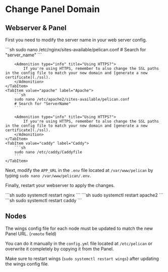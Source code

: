 
# Change Panel Domain

## Webserver & Panel

First you need to modify the server name in your web server config.

<Tabs groupId="webserver">
    <TabItem value="nginx" label="Nginx">
        ```sh
        sudo nano /etc/nginx/sites-available/pelican.conf
        # Search for "server_name"
        ```

        <Admonition type="info" title="Using HTTPS?">
            If you're using HTTPS, remember to also change the SSL paths in the config file to match your new domain and [generate a new certificate](./ssl).
        </Admonition>
    </TabItem>
    <TabItem value="apache" label="Apache">
        ```sh
        sudo nano /etc/apache2/sites-available/pelican.conf
        # Search for "ServerName"
        ```

        <Admonition type="info" title="Using HTTPS?">
            If you're using HTTPS, remember to also change the SSL paths in the config file to match your new domain and [generate a new certificate](./ssl).
        </Admonition>
    </TabItem>
    <TabItem value="caddy" label="Caddy">
        ```sh
        sudo nano /etc/caddy/Caddyfile
        ```
    </TabItem>
</Tabs>

Next, modify the `APP_URL` in the `.env` file located at `/var/www/pelican` by typing `sudo nano /var/www/pelican/.env`.

Finally, restart your webserver to apply the changes.

<Tabs groupId="webserver">
    <TabItem value="nginx" label="Nginx">
        ```sh
        sudo systemctl restart nginx
        ```
    </TabItem>
    <TabItem value="apache" label="Apache">
        ```sh
        sudo systemctl restart apache2
        ```
    </TabItem>
    <TabItem value="caddy" label="Caddy">
        ```sh
        sudo systemctl restart caddy
        ```
    </TabItem>
</Tabs>

## Nodes

The wings config file for each node must be updated to match the new Panel URL. (`remote` field)

You can do it manually in the `config.yml` file located at `/etc/pelican` or overwrite it completely by copying it from the Panel.

Make sure to restart wings (`sudo systemctl restart wings`) after updating the wings config file.